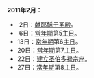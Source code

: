 '''2011年2月：'''

* 2日：[[献耶稣于圣殿|献耶稣于圣殿]]。
* 6日：[[常年期|常年期]]第5[[主日|主日]]。
*13日：[[常年期|常年期]]第6[[主日|主日]]。
*20日：[[常年期|常年期]]第7[[主日|主日]]。
*22日：[[建立圣伯多禄宗座|建立圣伯多禄宗座]]。
*27日：[[常年期|常年期]]第8[[主日|主日]]。